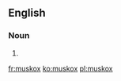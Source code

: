 ==English==

===Noun===
{{en-noun|muskoxen}}

# {{alternative spelling of|musk ox}}

[[fr:muskox]]
[[ko:muskox]]
[[pl:muskox]]